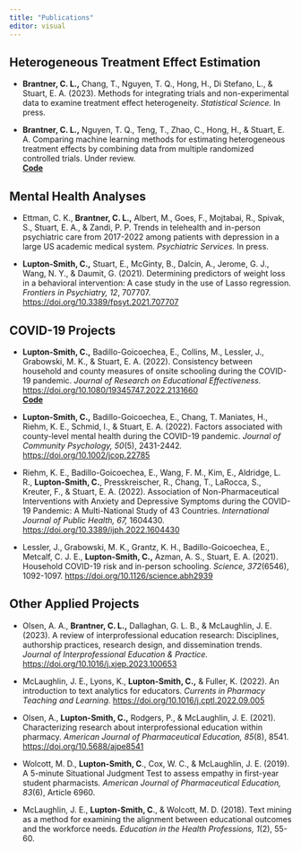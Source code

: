 ```yaml
---
title: "Publications"
editor: visual
---
```


## Heterogeneous Treatment Effect Estimation

-   **Brantner, C. L.,** Chang, T., Nguyen, T. Q., Hong, H., Di Stefano, L., & Stuart, E. A. (2023). Methods for integrating trials and non-experimental data to examine treatment effect heterogeneity. *Statistical Science.* In press.

-   **Brantner, C. L.,** Nguyen, T. Q., Teng, T., Zhao, C., Hong, H., & Stuart, E. A. Comparing machine learning methods for estimating heterogeneous treatment effects by combining data from multiple randomized controlled trials. Under review.\
    [**Code**](https://github.com/carlyls/CATE_multiRCT)

## Mental Health Analyses

-   Ettman, C. K., **Brantner, C. L.,** Albert, M., Goes, F., Mojtabai, R., Spivak, S., Stuart, E. A., & Zandi, P. P. Trends in telehealth and in-person psychiatric care from 2017-2022 among patients with depression in a large US academic medical system. *Psychiatric Services.* In press.

-   **Lupton-Smith, C.,** Stuart, E., McGinty, B., Dalcin, A., Jerome, G. J., Wang, N. Y., & Daumit, G. (2021). Determining predictors of weight loss in a behavioral intervention: A case study in the use of Lasso regression. *Frontiers in Psychiatry, 12*, 707707. <https://doi.org/10.3389/fpsyt.2021.707707>

## COVID-19 Projects

-   **Lupton-Smith, C.,** Badillo-Goicoechea, E., Collins, M., Lessler, J., Grabowski, M. K., & Stuart, E. A. (2022). Consistency between household and county measures of onsite schooling during the COVID-19 pandemic. *Journal of Research on Educational Effectiveness.* <https://doi.org/10.1080/19345747.2022.2131660>\
    [**Code**](https://github.com/carlyls/covid19_schooldata)

-   **Lupton-Smith, C.,** Badillo-Goicoechea, E., Chang, T. Maniates, H., Riehm, K. E., Schmid, I., & Stuart, E. A. (2022). Factors associated with county-level mental health during the COVID-19 pandemic. *Journal of Community Psychology, 50*(5), 2431-2442*.* <https://doi.org/10.1002/jcop.22785>

-   Riehm, K. E., Badillo-Goicoechea, E., Wang, F. M., Kim, E., Aldridge, L. R., **Lupton-Smith, C.**, Presskreischer, R., Chang, T., LaRocca, S., Kreuter, F., & Stuart, E. A. (2022). Association of Non-Pharmaceutical Interventions with Anxiety and Depressive Symptoms during the COVID-19 Pandemic: A Multi-National Study of 43 Countries. *International Journal of Public Health, 67,* 1604430. <https://doi.org/10.3389/ijph.2022.1604430>

-   Lessler, J., Grabowski, M. K., Grantz, K. H., Badillo-Goicoechea, E., Metcalf, C. J. E., **Lupton-Smith, C.,** Azman, A. S., Stuart, E. A. (2021). Household COVID-19 risk and in-person schooling. *Science, 372*(6546), 1092-1097. <https://doi.org/10.1126/science.abh2939>

## Other Applied Projects

-   Olsen, A. A., **Brantner, C. L.,** Dallaghan, G. L. B., & McLaughlin, J. E. (2023). A review of interprofessional education research: Disciplines, authorship practices, research design, and dissemination trends. *Journal of Interprofessional Education & Practice.* <https://doi.org/10.1016/j.xjep.2023.100653>

-   McLaughlin, J. E., Lyons, K., **Lupton-Smith, C.,** & Fuller, K. (2022). An introduction to text analytics for educators. *Currents in Pharmacy Teaching and Learning.* <https://doi.org/10.1016/j.cptl.2022.09.005>

-   Olsen, A., **Lupton-Smith, C.,** Rodgers, P., & McLaughlin, J. E. (2021). Characterizing research about interprofessional education within pharmacy. *American Journal of Pharmaceutical Education, 85*(8), 8541. <https://doi.org/10.5688/ajpe8541>

-   Wolcott, M. D., **Lupton-Smith, C**., Cox, W. C., & McLaughlin, J. E. (2019). A 5-minute Situational Judgment Test to assess empathy in first-year student pharmacists*. American Journal of Pharmaceutical Education, 83*(6), Article 6960.

-   McLaughlin, J. E., **Lupton-Smith, C**., & Wolcott, M. D. (2018). Text mining as a method for examining the alignment between educational outcomes and the workforce needs. *Education in the Health Professions, 1*(2), 55-60.

## 

